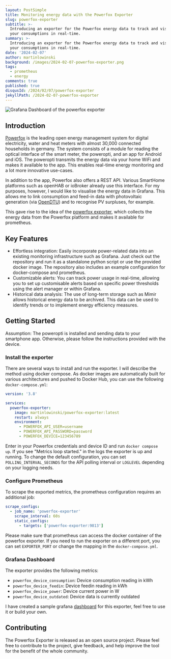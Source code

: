 ```yaml
---
layout: PostSimple
title: Monitoring energy data with the Powerfox Exporter
slug: powerfox-exporter
subtitle: >-
  Introducing an exporter for the Powerfox energy data to track and visualize
  your consumptions in real-time.
summary: >-
  Introducing an exporter for the Powerfox energy data to track and visualize
  your consumptions in real-time.
date: '2024-02-07'
author: martinlowinski
background: /images/2024-02-07-powerfox-exporter.png
tags:
  - prometheus
  - energy
comments: true
published: true
disqusId: /2024/02/07/powerfox-exporter
jekyllPath: /2024-02-07-powerfox-exporter
---
```


![Grafana Dashboard of the powerfox exporter](/static/images/2024-02-07-powerfox-exporter.png)

## Introduction

[Powerfox](https://www.powerfox.energy) is the leading open energy management system for digital electricity, water and heat meters with almost 30,000 connected households in germany. The system consists of a module for reading the optical interface of the smart meter, the poweropti, and an app for Android and iOS. The poweropti transmits the energy data via your home WiFi and makes it available to the app. This enables real-time energy monitoring and a lot more innovative use-cases.

In addition to the app, Powerfox also offers a REST API. Various SmartHome platforms such as openHAB or ioBroker already use this interface. For my purposes, however, I would like to visualise the energy data in Grafana. This allows me to link consumption and feed-in data with photovoltaic generation (via [OpenDTU](https://github.com/tbnobody/OpenDTU/)) and to recognise PV surpluses, for example.

This gave rise to the idea of the [powerfox exporter](https://github.com/martinlowinski/powerfox-exporter), which collects the energy data from the Powerfox platform and makes it available for prometheus.

## Key Features

- Effortless integration: Easily incorporate power-related data into an existing monitoring infrastructure such as Grafana. Just check out the repository and run it as a standalone python script or use the provided docker image. The repository also includes an example configuration for docker-compose and prometheus.
- Customizable alerts: You can track power usage in real-time, allowing you to set up customisable alerts based on specific power thresholds using the alert manager or within Grafana.
- Historical data analysis: The use of long-term storage such as Mimir allows historical energy data to be archived. This data can be used to identify trends or to implement energy efficiency measures.

## Getting Started

Assumption: The poweropti is installed and sending data to your smartphone app. Otherwise, please follow the instructions provided with the device.

### Install the exporter

There are several ways to install and run the exporter. I will describe the method using docker compose. As docker images are automatically built for various architectures and pushed to Docker Hub, you can use the following `docker-compose.yml`:

```yaml
version: '3.8'

services:
  powerfox-exporter:
    image: martinlowinski/powerfox-exporter:latest
    restart: always
    environment:
      - POWERFOX_API_USER=username
      - POWERFOX_API_PASSWORD=password
      - POWERFOX_DEVICE=123456789
```

Enter in your Powerfox credentials and device ID and run `docker compose up`. If you see "Metrics loop started." in the logs the exporter is up and running. To change the default configuration, you can set `POLLING_INTERVAL_SECONDS` for the API polling interval or `LOGLEVEL` depending on your logging needs.

### Configure Prometheus

To scrape the exported metrics, the prometheus configuration requires an additional job:

```yaml
scrape_configs:
  - job_name: 'powerfox-exporter'
    scrape_interval: 60s
    static_configs:
      - targets: ['powerfox-exporter:9813']
```

Please make sure that prometheus can access the docker container of the powerfox exporter. If you need to run the exporter on a different port, you can set `EXPORTER_PORT` or change the mapping in the `docker-compose.yml`.

### Grafana Dashboard

The exporter provides the following metrics:

- `powerfox_device_consumption`: Device consumption reading in kWh
- `powerfox_device_feedin`: Device feedin reading in kWh
- `powerfox_device_power`: Device current power in W
- `powerfox_device_outdated`: Device data is currently outdated

I have created a sample grafana [dashboard](https://grafana.com/grafana/dashboards/20350-powerfox/) for this exporter, feel free to use it or build your own.

## Contributing

The Powerfox Exporter is released as an open source project. Please feel free to contribute to the project, give feedback, and help improve the tool for the benefit of the whole community.

